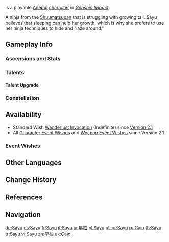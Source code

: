 {{CharacterTabs}}
{{Character Infobox
|image            = <gallery>
Sayu Card.png|Card
Character Sayu Full Wish.png|Wish
Character Sayu Game.png|In-Game
</gallery>

<!--Playable Character Information-->
|type             = Playable
|quality           = 4
|weapon           = Claymore
|element          = Anemo

<!--Character Information-->
|name             = Sayu
|realname         = 
|birthday         = October 19th
|constellation    = Nyctereutes Minor
|region           = Inazuma
|affiliation      = Shuumatsuban
|dish             = Dizziness-Be-Gone no Jutsu Version 2.0
|obtain           = [[Wishes]]
|releaseDate      = 2021-08-10

<!--Titles-->
|title            = Mujina Ninja
|title2           = Shuumatsuban's Resident Ninja
|title3           = 
|title4           = 
|title5           = 
|title6           = 

<!--Voice Actors-->
|voiceEN          = {{w|LilyPichu|Lilypichu (Lily Ki)}}<ref>Twitter: [https://twitter.com/GenshinImpact/status/1423962126427693060 EN VA Announcement]</ref>
|voiceCN          = [https://mzh.moegirl.org.cn/zh-hans/Sakula%E5%B0%8F%E8%88%9E {{zh|Sakula小舞}}]<ref>Bilibili: [https://www.bilibili.com/video/BV1564y1s7fQ {{zh|角色演示-「早柚：呜呼影貉遁」}}]</ref>
|voiceJP          = {{w|Aya Suzaki|Suzaki Aya ({{ja|洲崎綾}})}}<ref>Twitter: [https://twitter.com/Genshin_7/status/1413477809792581636 JP VA Announcement]</ref>
|voiceKR          = {{w|ko:이지현 (성우)|Lee Ji-hyeon ({{ko|이지현}})}}<ref>Twitter: [https://twitter.com/genshinimpactkr/status/1423962127790837760 KR VA Announcement]</ref>
}}
{{Lang|'''Sayu'''|ja={{Rubi|早|さ|柚|ゆ}}|ja_rm=Sayu}} is a playable [[Anemo]] [[character]] in ''[[Genshin Impact]]''.

A ninja from the [[Shuumatsuban]] that is struggling with growing tall. Sayu believes that sleeping can help her growth, which is why she prefers to use her ninja techniques to hide and "laze around."

==Gameplay Info==
===Ascensions and Stats===
{{Character Ascensions and Stats}}

===Talents===
{{Talent Table}}

====Talent Upgrade====
{{Talent Upgrade}}

===Constellation===
{{Constellation Table}}

==Availability==
*Standard Wish [[Wanderlust Invocation]] (Indefinite) since [[Version 2.1]]
*All [[Character Event Wishes]] and [[Weapon Event Wishes]] since Version 2.1

===Event Wishes===
{{Featured}}

==Other Languages==
{{Other Languages
|default_hidden = 1
|en      = Sayu
|zhs     = 早柚
|zhs_rm  = Zǎoyòu
|zht     = 早柚
|zht_rm  = Zǎoyòu
|ja      = {{Rubi|早|さ|柚|ゆ}}
|ja_rm   = Sayu
|ko      = 사유
|ko_rm   = Sayu
|es      = Sayu
|fr      = Sayu
|ru      = Саю
|th      = Sayu
|vi      = Sayu
|de      = Sayu
|id      = Sayu
|pt      = Sayu
|tr      = Sayu
|it      = Sayu
}}

==Change History==
{{Change History|2.0}}

==References==
{{Reflist}}

==Navigation==
{{Character Navbox}}

[[de:Sayu]]
[[es:Sayu]]
[[fr:Sayu]]
[[it:Sayu]]
[[ja:早柚]]
[[pl:Sayu]]
[[pt-br:Sayu]]
[[ru:Саю]]
[[th:Sayu]]
[[tr:Sayu]]
[[vi:Sayu]]
[[zh:早柚]]
[[uk:Саю]]